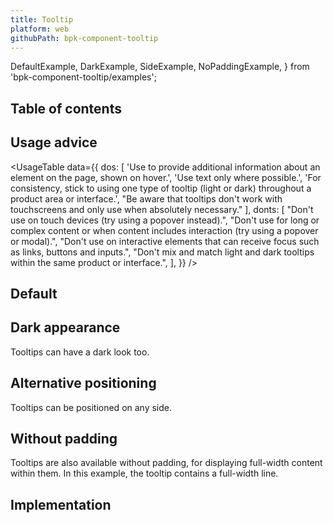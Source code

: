 ```yaml
---
title: Tooltip
platform: web
githubPath: bpk-component-tooltip
---
```


  DefaultExample,
  DarkExample,
  SideExample,
  NoPaddingExample,
} from 'bpk-component-tooltip/examples';

## Table of contents

## Usage advice

<UsageTable
  data={{
      dos: [
        'Use to provide additional information about an element on the page, shown on hover.',
        'Use text only where possible.',
        'For consistency, stick to using one type of tooltip (light or dark) throughout a product area or interface.',
        "Be aware that tooltips don't work with touchscreens and only use when absolutely necessary."
      ],
      donts: [
        "Don't use on touch devices (try using a popover instead).",
        "Don't use for long or complex content or when content includes interaction (try using a popover or modal).",
        "Don't use on interactive elements that can receive focus such as links, buttons and inputs.",
        "Don't mix and match light and dark tooltips within the same product or interface.",
      ],
  }}
/>

## Default

<PresentationBlock>
  <DefaultExample />
</PresentationBlock>

## Dark appearance

Tooltips can have a dark look too.

<PresentationBlock>
  <DarkExample />
</PresentationBlock>

## Alternative positioning

Tooltips can be positioned on any side.

<PresentationBlock>
  <SideExample />
</PresentationBlock>

## Without padding

Tooltips are also available without padding, for displaying full-width content within them. In this example, the tooltip contains a full-width line.

<PresentationBlock>
  <NoPaddingExample />
</PresentationBlock>

## Implementation

<Readme file={readme} />
